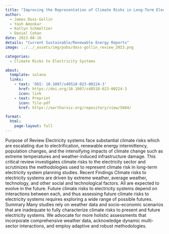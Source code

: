 ```yaml
---
title: "Improving the Representation of Climate Risks in Long-Term Electricity Systems Planning: A Critical Review"
author:
  - James Doss-Gollin
  - Yash Amonkar
  - Katlyn Schmeltzer
  - Daniel Cohan
date: 2023-08-16
details: "Current Sustainable/Renewable Energy Reports"
image: ../../_assets/img/pubs/doss-gollin_review_2023.png

categories:
  - Climate Risks to Electricity Systems

about:
  template: solana
  links:
    - text: 'DOI: 10.1007/s40518-023-00224-3'
      href: https://doi.org/10.1007/s40518-023-00224-3
      icon: link
    - text: Preprint
      icon: file-pdf
      href: https://eartharxiv.org/repository/view/5684/

format:
  html:
    page-layout: full
---
```


Purpose of Review Electricity systems face substantial climate risks which are escalating due to electrification, renewable energy intermittency, population changes, and the intensifying impacts of climate change such as extreme temperatures and weather-induced infrastructure damage. This critical review investigates climate risks to the electricity sector and scrutinizes the methodologies used to represent climate risk in long-term electricity system planning studies. Recent Findings Climate risks to electricity systems are driven by extreme weather, average weather, technology, and other social and technological factors. All are expected to evolve in the future. Future climate risks to electricity systems depend on interactions between each, and thus assessing future climate risks to electricity systems requires exploring a wide range of possible futures.  Summary Many studies rely on weather data and socio-economic scenarios that are inadequate to fully characterize climate risks to present and future electricity systems. We advocate for more holistic assessments that incorporate comprehensive weather data, acknowledge dynamic multi-sector interactions, and employ adaptive and robust methodologies.